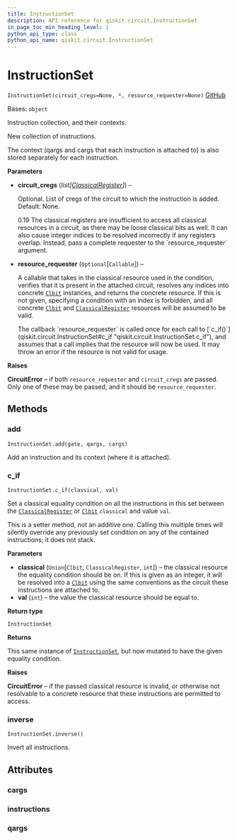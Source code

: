 ```yaml
---
title: InstructionSet
description: API reference for qiskit.circuit.InstructionSet
in_page_toc_min_heading_level: 1
python_api_type: class
python_api_name: qiskit.circuit.InstructionSet
---
```


# InstructionSet

<span id="qiskit.circuit.InstructionSet" />

`InstructionSet(circuit_cregs=None, *, resource_requester=None)` [GitHub](https://github.com/qiskit/qiskit/tree/stable/0.19/qiskit/circuit/instructionset.py "view source code")

Bases: `object`

Instruction collection, and their contexts.

New collection of instructions.

The context (qargs and cargs that each instruction is attached to) is also stored separately for each instruction.

**Parameters**

*   **circuit\_cregs** (*list\[*[*ClassicalRegister*](qiskit.circuit.ClassicalRegister "qiskit.circuit.ClassicalRegister")*]*) –

    Optional. List of cregs of the circuit to which the instruction is added. Default: None.

    <Admonition title="Deprecated since version qiskit-terra" type="danger">
      0.19 The classical registers are insufficient to access all classical resources in a circuit, as there may be loose classical bits as well. It can also cause integer indices to be resolved incorrectly if any registers overlap. Instead, pass a complete requester to the `resource_requester` argument.
    </Admonition>

*   **resource\_requester** (`Optional`\[`Callable`]) –

    A callable that takes in the classical resource used in the condition, verifies that it is present in the attached circuit, resolves any indices into concrete [`Clbit`](qiskit.circuit.Clbit "qiskit.circuit.Clbit") instances, and returns the concrete resource. If this is not given, specifying a condition with an index is forbidden, and all concrete [`Clbit`](qiskit.circuit.Clbit "qiskit.circuit.Clbit") and [`ClassicalRegister`](qiskit.circuit.ClassicalRegister "qiskit.circuit.ClassicalRegister") resources will be assumed to be valid.

    <Admonition title="Note" type="note">
      The callback `resource_requester` is called once for each call to [`c_if()`](qiskit.circuit.InstructionSet#c_if "qiskit.circuit.InstructionSet.c_if"), and assumes that a call implies that the resource will now be used. It may throw an error if the resource is not valid for usage.
    </Admonition>

**Raises**

**CircuitError** – if both `resource_requester` and `circuit_cregs` are passed. Only one of these may be passed, and it should be `resource_requester`.

## Methods

### add

<span id="qiskit.circuit.InstructionSet.add" />

`InstructionSet.add(gate, qargs, cargs)`

Add an instruction and its context (where it is attached).

### c\_if

<span id="qiskit.circuit.InstructionSet.c_if" />

`InstructionSet.c_if(classical, val)`

Set a classical equality condition on all the instructions in this set between the [`ClassicalRegister`](qiskit.circuit.ClassicalRegister "qiskit.circuit.ClassicalRegister") or [`Clbit`](qiskit.circuit.Clbit "qiskit.circuit.Clbit") `classical` and value `val`.

<Admonition title="Note" type="note">
  This is a setter method, not an additive one. Calling this multiple times will silently override any previously set condition on any of the contained instructions; it does not stack.
</Admonition>

**Parameters**

*   **classical** (`Union`\[`Clbit`, `ClassicalRegister`, `int`]) – the classical resource the equality condition should be on. If this is given as an integer, it will be resolved into a [`Clbit`](qiskit.circuit.Clbit "qiskit.circuit.Clbit") using the same conventions as the circuit these instructions are attached to.
*   **val** (`int`) – the value the classical resource should be equal to.

**Return type**

`InstructionSet`

**Returns**

This same instance of [`InstructionSet`](qiskit.circuit.InstructionSet "qiskit.circuit.InstructionSet"), but now mutated to have the given equality condition.

**Raises**

**CircuitError** – if the passed classical resource is invalid, or otherwise not resolvable to a concrete resource that these instructions are permitted to access.

### inverse

<span id="qiskit.circuit.InstructionSet.inverse" />

`InstructionSet.inverse()`

Invert all instructions.

## Attributes

<span id="qiskit.circuit.InstructionSet.cargs" />

### cargs

<span id="qiskit.circuit.InstructionSet.instructions" />

### instructions

<span id="qiskit.circuit.InstructionSet.qargs" />

### qargs

